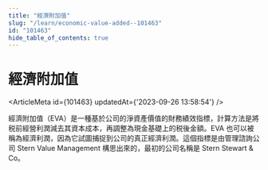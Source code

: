 ```yaml
---
title: "經濟附加值"
slug: "/learn/economic-value-added--101463"
id: "101463"
hide_table_of_contents: true
---
```



# 經濟附加值

<ArticleMeta id={101463} updatedAt={'2023-09-26 13:58:54'} />
<div className='border-solid border-b border-t-0 my-4 border-[var(--ifm-color-gray-300)]' />

經濟附加值（EVA）是一種基於公司的淨資產價值的財務績效指標，計算方法是將税前經營利潤減去其資本成本，再調整為現金基礎上的税後金額。EVA 也可以被稱為經濟利潤，因為它試圖捕捉到公司的真正經濟利潤。這個指標是由管理諮詢公司 Stern Value Management 構思出來的，最初的公司名稱是 Stern Stewart & Co。
